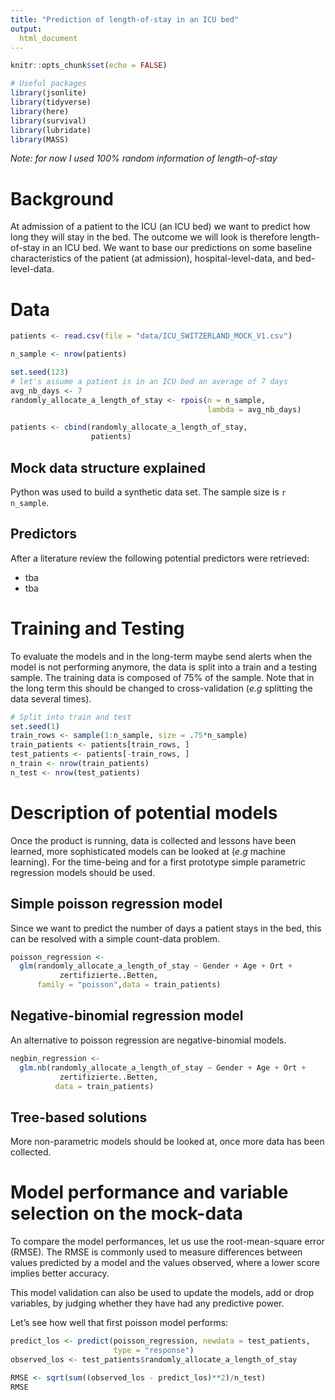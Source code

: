 ```yaml
---
title: "Prediction of length-of-stay in an ICU bed"
output: 
  html_document
---
```


```r
knitr::opts_chunk$set(echo = FALSE)

# Useful packages
library(jsonlite)
library(tidyverse)
library(here)
library(survival)
library(lubridate)
library(MASS)
```


_Note: for now I used 100% random information of length-of-stay_

# Background
At admission of a patient to the ICU (an ICU bed) we want to predict how long they will stay in the bed. The outcome we will look is therefore length-of-stay in an ICU bed. We want to base our predictions on some baseline characteristics of the patient (at admission), hospital-level-data, and bed-level-data.

# Data 
```r
patients <- read.csv(file = "data/ICU_SWITZERLAND_MOCK_V1.csv")

n_sample <- nrow(patients)

set.seed(123)
# let's assume a patient is in an ICU bed an average of 7 days
avg_nb_days <- 7
randomly_allocate_a_length_of_stay <- rpois(n = n_sample,
                                            lambda = avg_nb_days)

patients <- cbind(randomly_allocate_a_length_of_stay, 
                  patients)
```

## Mock data structure explained

Python was used to build a synthetic data set. The sample size is `r n_sample`. 

## Predictors

After a literature review the following potential predictors were retrieved:

- tba 
- tba


# Training and Testing

To evaluate the models and in the long-term maybe send alerts when the model is not performing anymore, the data is split into a train and a testing sample. The training data is composed of 75% of the sample. Note that in the long term this should be changed to cross-validation (*e.g* splitting the data several times).

```r
# Split into train and test
set.seed(1)
train_rows <- sample(1:n_sample, size = .75*n_sample)
train_patients <- patients[train_rows, ]
test_patients <- patients[-train_rows, ]
n_train <- nrow(train_patients)
n_test <- nrow(test_patients)
```


# Description of potential models
Once the product is running, data is collected and lessons have been learned, more sophisticated models can be looked at ($e.g$ machine learning). For the time-being and for a first prototype simple parametric regression models should be used.

## Simple poisson regression model 
Since we want to predict the number of days a patient stays in the bed, this can be resolved with a simple count-data problem.
```r
poisson_regression <- 
  glm(randomly_allocate_a_length_of_stay ~ Gender + Age + Ort + 
           zertifizierte..Betten,
      family = "poisson",data = train_patients)
```


## Negative-binomial regression model
An alternative to poisson regression are negative-binomial models.

```r
negbin_regression <- 
  glm.nb(randomly_allocate_a_length_of_stay ~ Gender + Age + Ort + 
           zertifizierte..Betten,
          data = train_patients)
```

## Tree-based solutions

More non-parametric models should be looked at, once more data has been collected.

# Model performance and variable selection on the mock-data

To compare the model performances, let us use the root-mean-square error (RMSE). The RMSE is commonly used to measure differences between values predicted by a model and the values observed, where a lower score implies better accuracy. 

This model validation can also be used to update the models, add or drop variables, by judging whether they have had any predictive power.

Let's see how well that first poisson model performs:
```r
predict_los <- predict(poisson_regression, newdata = test_patients,
                       type = "response")
observed_los <- test_patients$randomly_allocate_a_length_of_stay

RMSE <- sqrt(sum((observed_los - predict_los)**2)/n_test)
RMSE
```

<!-- Pimp model by trying out different variable combinations -->
<!-- ```{r} -->
<!-- poisson_regression_only_gender_age <-  -->
<!--   glm(randomly_allocate_a_length_of_stay ~ Gender + Age, -->
<!--       family = "poisson",data = train_patients) -->
<!-- ``` -->

<!-- ```{r different-model-testing, echo = TRUE, include = FALSE} -->
<!-- predict_los <- predict(poisson_regression_only_gender_age, -->
<!--                        newdata = test_patients,  -->
<!--                        type = "response") -->
<!-- observed_los <- test_patients$randomly_allocate_a_length_of_stay -->

<!-- RMSE <- sqrt(sum((observed_los - negbin_predict_los)**2)/n_test) -->
<!-- RMSE -->
<!-- ``` -->
<!-- Since the  -->